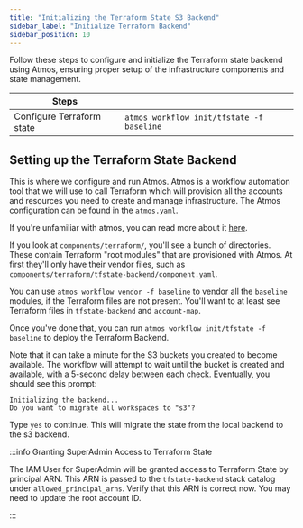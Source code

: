 ```yaml
---
title: "Initializing the Terraform State S3 Backend"
sidebar_label: "Initialize Terraform Backend"
sidebar_position: 10
---
```


<Intro>
Follow these steps to configure and initialize the Terraform state backend using Atmos, ensuring proper setup of the infrastructure components and state management.
</Intro>

| Steps                     |                                           |
| ------------------------- | ----------------------------------------- |
| Configure Terraform state | `atmos workflow init/tfstate -f baseline` |


## Setting up the Terraform State Backend

This is where we configure and run Atmos. Atmos is a workflow automation tool that we will use to call Terraform which
will provision all the accounts and resources you need to create and manage infrastructure. The Atmos configuration can
be found in the `atmos.yaml`.

If you're unfamiliar with atmos, you can read more about it [here](https://atmos.tools).

If you look at `components/terraform/`, you'll see a bunch of directories. These contain Terraform "root modules" that
are provisioned with Atmos. At first they'll only have their vendor files, such as
`components/terraform/tfstate-backend/component.yaml`.

You can use `atmos workflow vendor -f baseline` to vendor all the `baseline` modules, if the Terraform files are not
present. You'll want to at least see Terraform files in `tfstate-backend` and `account-map`.

Once you've done that, you can run `atmos workflow init/tfstate -f baseline` to deploy the Terraform Backend.

Note that it can take a minute for the S3 buckets you created to become available. The workflow will attempt to wait
until the bucket is created and available, with a 5-second delay between each check. Eventually, you should see this
prompt:

```shell
Initializing the backend...
Do you want to migrate all workspaces to "s3"?
```

Type `yes` to continue. This will migrate the state from the local backend to the s3 backend.

:::info Granting SuperAdmin Access to Terraform State

The IAM User for SuperAdmin will be granted access to Terraform State by principal ARN. This ARN is passed to the
`tfstate-backend` stack catalog under `allowed_principal_arns`. Verify that this ARN is correct now. You may need to
update the root account ID.

:::
